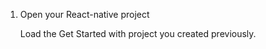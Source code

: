<PlatformWrapper platform="react-native">

1. Open your React-native project

    Load the <Link to="../get-started/get-started-sdk">Get Started with <Vpd k="NAME"/></Link> project you created previously.

</PlatformWrapper>